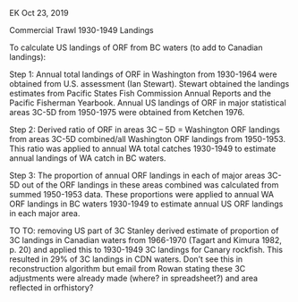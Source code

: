 EK Oct 23, 2019

Commercial Trawl
1930-1949 Landings

To calculate US landings of ORF from BC waters (to add to Canadian landings):

Step 1:
Annual total landings of ORF in Washington from 1930-1964 were obtained from U.S. assessment (Ian Stewart). Stewart obtained the landings estimates from Pacific States Fish Commission Annual Reports and the Pacific Fisherman Yearbook. Annual US landings of ORF in major statistical areas 3C-5D from 1950-1975 were obtained from Ketchen 1976. 

 
Step 2:
Derived ratio of ORF in areas 3C – 5D = Washington ORF landings from areas 3C-5D combined/all Washington ORF landings from 1950-1953. This ratio was applied to annual WA total catches 1930-1949 to estimate annual landings of WA catch in BC waters.

Step 3:
The proportion of annual ORF landings in each of major areas 3C-5D out of the ORF landings in these areas combined was calculated from summed 1950-1953 data.
These proportions were applied to annual WA ORF landings in BC waters 1930-1949 to estimate annual US ORF landings in each major area.

TO TO:
removing US part of 3C
Stanley derived estimate of proportion of 3C landings in Canadian waters from 1966-1970 (Tagart and Kimura 1982, p. 20) and applied this to 1930-1949 3C landings for Canary rockfish. This resulted in 29% of 3C landings in CDN waters. Don't see this in reconstruction algorithm but email from Rowan stating these 3C adjustments were already made (where? in spreadsheet?) and area reflected in orfhistory?
